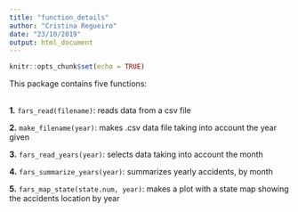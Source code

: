 ```yaml
---
title: "function_details"
author: "Cristina Regueiro"
date: "23/10/2019"
output: html_document
---
```


```r
knitr::opts_chunk$set(echo = TRUE)
```

This package contains five functions:<br><br>

**1.** ```fars_read(filename)```:  reads data from a csv file

**2.** ```make_filename(year)```: makes .csv data file  taking into account the year given

**3.** ```fars_read_years(year)```: selects data taking into account the month

**4.** ```fars_summarize_years(year)```: summarizes yearly accidents, by month

**5.** ```fars_map_state(state.num, year)```: makes a plot with a state map showing the accidents location by year
